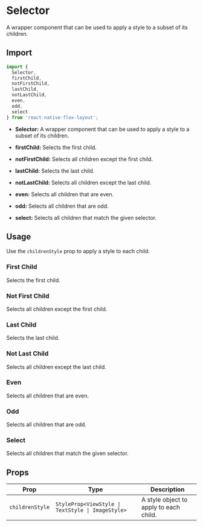 
# Selector

A wrapper component that can be used to apply a style to a subset of its children.

## Import

```js
import {
  Selector,
  firstChild,
  notFirstChild,
  lastChild,
  notLastChild,
  even,
  odd,
  select
} from 'react-native-flex-layout';
```

- **Selector:** A wrapper component that can be used to apply a style to a subset of its children.


- **firstChild:** Selects the first child.
- **notFirstChild:** Selects all children except the first child.
- **lastChild:** Selects the last child.
- **notLastChild:** Selects all children except the last child.
- **even:** Selects all children that are even.
- **odd:** Selects all children that are odd.
- **select:** Selects all children that match the given selector.

## Usage

Use the `childrenStyle` prop to apply a style to each child.

### First Child

Selects the first child.

### Not First Child

Selects all children except the first child.

### Last Child

Selects the last child.

### Not Last Child

Selects all children except the last child.

### Even

Selects all children that are even.

### Odd

Selects all children that are odd.

### Select

Selects all children that match the given selector.

## Props

| Prop            | Type                                              | Description                            |
|-----------------|---------------------------------------------------|----------------------------------------|
| `childrenStyle` | `StyleProp<ViewStyle \| TextStyle \| ImageStyle>` | A style object to apply to each child. |
